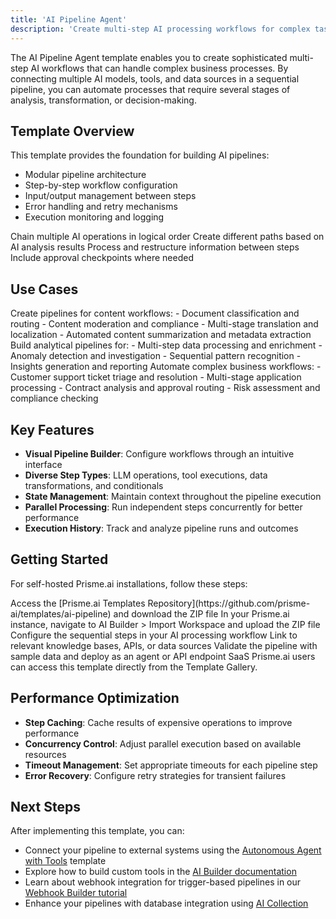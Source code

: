 ```yaml
---
title: 'AI Pipeline Agent'
description: 'Create multi-step AI processing workflows for complex tasks'
---
```


The AI Pipeline Agent template enables you to create sophisticated multi-step AI workflows that can handle complex business processes. By connecting multiple AI models, tools, and data sources in a sequential pipeline, you can automate processes that require several stages of analysis, transformation, or decision-making.

## Template Overview

This template provides the foundation for building AI pipelines:

- Modular pipeline architecture
- Step-by-step workflow configuration
- Input/output management between steps
- Error handling and retry mechanisms
- Execution monitoring and logging

<CardGroup cols={2}>
  <Card title="Sequential Processing" icon="arrow-right-arrow-left">
    Chain multiple AI operations in logical order
  </Card>
  <Card title="Conditional Branching" icon="code-branch">
    Create different paths based on AI analysis results
  </Card>
  <Card title="Data Transformation" icon="shuffle">
    Process and restructure information between steps
  </Card>
  <Card title="Human-in-the-Loop" icon="user-check">
    Include approval checkpoints where needed
  </Card>
</CardGroup>

## Use Cases

<Tabs>
  <Tab title="Content Processing">
    Create pipelines for content workflows:
    - Document classification and routing
    - Content moderation and compliance
    - Multi-stage translation and localization
    - Automated content summarization and metadata extraction
  </Tab>
  <Tab title="Data Analysis">
    Build analytical pipelines for:
    - Multi-step data processing and enrichment
    - Anomaly detection and investigation
    - Sequential pattern recognition
    - Insights generation and reporting
  </Tab>
  <Tab title="Business Processes">
    Automate complex business workflows:
    - Customer support ticket triage and resolution
    - Multi-stage application processing
    - Contract analysis and approval routing
    - Risk assessment and compliance checking
  </Tab>
</Tabs>

## Key Features

- **Visual Pipeline Builder**: Configure workflows through an intuitive interface
- **Diverse Step Types**: LLM operations, tool executions, data transformations, and conditionals
- **State Management**: Maintain context throughout the pipeline execution
- **Parallel Processing**: Run independent steps concurrently for better performance
- **Execution History**: Track and analyze pipeline runs and outcomes

## Getting Started

For self-hosted Prisme.ai installations, follow these steps:

<Steps>
  <Step title="Download the Template">
    Access the [Prisme.ai Templates Repository](https://github.com/prisme-ai/templates/ai-pipeline) and download the ZIP file
  </Step>
  <Step title="Import the Template">
    In your Prisme.ai instance, navigate to AI Builder > Import Workspace and upload the ZIP file
  </Step>
  <Step title="Define Your Pipeline">
    Configure the sequential steps in your AI processing workflow
  </Step>
  <Step title="Connect Data Sources">
    Link to relevant knowledge bases, APIs, or data sources
  </Step>
  <Step title="Test and Deploy">
    Validate the pipeline with sample data and deploy as an agent or API endpoint
  </Step>
</Steps>

<Note>
SaaS Prisme.ai users can access this template directly from the Template Gallery.
</Note>


## Performance Optimization

- **Step Caching**: Cache results of expensive operations to improve performance
- **Concurrency Control**: Adjust parallel execution based on available resources
- **Timeout Management**: Set appropriate timeouts for each pipeline step
- **Error Recovery**: Configure retry strategies for transient failures

## Next Steps

After implementing this template, you can:

- Connect your pipeline to external systems using the [Autonomous Agent with Tools](/resources/templates/autonomous-agent-tools) template
- Explore how to build custom tools in the [AI Builder documentation](/products/ai-builder/overview)
- Learn about webhook integration for trigger-based pipelines in our [Webhook Builder tutorial](/resources/tutorials/webhook-builder)
- Enhance your pipelines with database integration using [AI Collection](/products/ai-collection/overview)